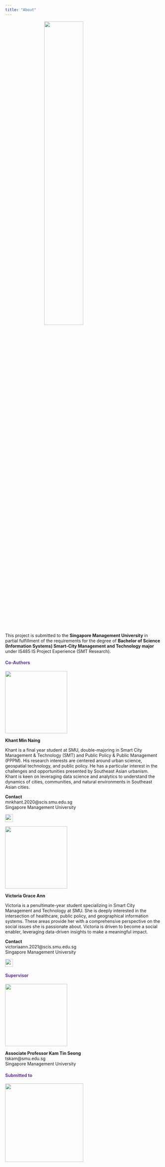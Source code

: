 ```yaml
---
title: "About"
---
```


![](images/Spatialilengt.png){width="50%" style="display: block; margin-left: auto; margin-right: auto;"}

This project is submitted to the **Singapore Management University** in partial fulfillment of the requirements for the degree of **Bachelor of Science (Information Systems) Smart-City Management and Technology major** under IS485 IS Project Experience (SMT Research).

::: {style="color: #603494;"}
#### **Co-Authors** {style="color: #603494;"}
:::

![](images/3.png){width="200"}

**Khant Min Naing**

Khant is a final year student at SMU, double-majoring in Smart City Management & Technology (SMT) and Public Policy & Public Management (PPPM). His research interests are centered around urban science, geospatial technology, and public policy. He has a particular interest in the challenges and opportunities presented by Southeast Asian urbanism. Khant is keen on leveraging data science and analytics to understand the dynamics of cities, communities, and natural environments in Southeast Asian cities.

**Contact\
**mnkhant.2020\@scis.smu.edu.sg\
Singapore Management University

[![](images/LinkedIn_logo.png){fig-align="left" width="25"}](https://www.linkedin.com/in/khantminnaing/)

![](images/1.png){width="200"}

**Victoria Grace Ann**

Victoria is a penultimate-year student specializing in Smart City Management and Technology at SMU. She is deeply interested in the intersection of healthcare, public policy, and geographical information systems. These areas provide her with a comprehensive perspective on the social issues she is passionate about. Victoria is driven to become a social enabler, leveraging data-driven insights to make a meaningful impact.

**Contact**\
victoriaann.2021\@scis.smu.edu.sg\
Singapore Management University

[![](images/LinkedIn_logo.png){fig-align="left" width="25"}](https://www.linkedin.com/in/victoriagraceann2021/)

::: {style="color: #603494;"}
#### **Supervisor** {style="color: #603494;"}
:::

![](images/2.png){width="200"}

**Associate Professor Kam Tin Seong**\
tskam\@smu.edu.sg\
Singapore Management University

::: {style="color: #603494;"}
#### **Submitted to** {style="color: #603494;"}
:::

[![](images/smu-logo.jpeg){fig-align="left" width="252"}](smu.edu.sg)
